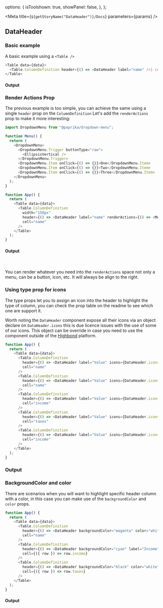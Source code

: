 
  options: {
    isToolshown: true,
    showPanel: false,
  },
};

<Meta title={`${getStoryName("DataHeader")}/Docs`} parameters={params} />

<Description markdown={README} />

## DataHeader

### Basic example

A basic example using a `<Table />`

```js
<Table data={data}>
  <Table.ColumnDefinition header={() => <DataHeader label="name" />} cell="name" />
</Table>
```

#### Output

<Basic />

### Render Actions Prop

The previous example is too simple, you can achieve the same using a single `header` prop on the `ColumnDefinition`
Let's add the `renderActions` prop to make it more interesting:

```js
import DropdownMenu from "@paprika/dropdown-menu";

function Menu() {
  return (
    <DropdownMenu>
      <DropdownMenu.Trigger buttonType="raw">
        <EllipsisVertical />
      </DropdownMenu.Trigger>
      <DropdownMenu.Item onClick={() => {}}>One</DropdownMenu.Item>
      <DropdownMenu.Item onClick={() => {}}>Two</DropdownMenu.Item>
      <DropdownMenu.Item onClick={() => {}}>Three</DropdownMenu.Item>
    </DropdownMenu>
  );
}

function App() {
  return (
    <Table data={data}>
      <Table.ColumnDefinition
        width="150px"
        header={() => <DataHeader label="name" renderActions={() => <Menu />} />}
        cell="name"
      />
    </Table>
  );
}
```

#### Output

<WithRenderActions />
<br /><br />
<Toast hasCloseButton={false}>
  You can render whatever you need into the <code>renderActions</code> space not only a menu, can be a button, icon, etc. It will always be align to the right.
</Toast>

### Using type prop for icons

The type props let you to assign an icon into the header to highlight the type of column, you can check the prop table on the readme to see which one are support it.

Worth noting the `DataHeader` component expose all their icons via an object declare on `DataHeader.icons` this is due licence issues with the use of some of our icons.
This object can be override in case you need to use the component outside of the [Highbond](https://www.wegalvanize.com/highbond/) platform.

```js
function App() {
  return (
    <Table data={data}>
      <Table.ColumnDefinition
        header={() => <DataHeader label="Value" icons={DataHeader.icons} type={DataHeader.type.types.TEXT} />}
        cell="name"
      />
      <Table.ColumnDefinition
        header={() => <DataHeader label="Value" icons={DataHeader.icons} type={DataHeader.type.types.NUMERIC} />}
        cell="name"
      />
      <Table.ColumnDefinition
        header={() => <DataHeader label="Value" icons={DataHeader.icons} type={DataHeader.type.types.DATA} />}
        cell="income"
      />
      <Table.ColumnDefinition
        header={() => <DataHeader label="Value" icons={DataHeader.icons} type={DataHeader.type.types.TIME} />}
        cell="taxes"
      />
      <Table.ColumnDefinition
        header={() => <DataHeader label="Value" icons={DataHeader.icons} type={DataHeader.type.types.DATE_TIME} />}
        cell="income"
      />
    </Table>
  );
}
```

### Output

<WithTypes />

### BackgroundColor and color

There are scenarios when you will want to highlight specific header column with a color, in this case you can make use of the `backgroundColor` and `color` props.

```js
function App() {
  return (
    <Table data={data}>
      <Table.ColumnDefinition
        header={() => <DataHeader backgroundColor="magenta" color="white" label="name" />}
        cell="name"
      />
      <Table.ColumnDefinition
        header={() => <DataHeader backgroundColor="cyan" label="Income" />}
        cell={({ row }) => row.income}
      />
      <Table.ColumnDefinition
        header={() => <DataHeader backgroundColor="black" color="white" label="Value" />}
        cell={({ row }) => row.taxes}
      />
    </Table>
  );
}
```

#### Output

<WithBackgroundColor />
